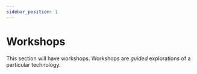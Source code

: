```yaml
---
sidebar_position: 1
---
```


# Workshops

This section will have workshops. Workshops are _guided_ explorations of a particular technology.
